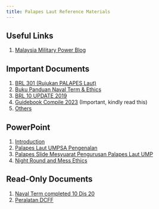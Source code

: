 ```yaml
---
title: Palapes Laut Reference Materials
---
```


## Useful Links
1. [Malaysia Military Power Blog](https://malaysiamilitarypower.blogspot.com)

## Important Documents

1. [BRL 301 (Rujukan PALAPES Laut)](BRL%20301%20%28Rujukan%20PALAPES%20Laut%29.pdf)
2. [Buku Panduan Naval Term & Ethics](Buku%20Panduan%20Naval%20Term%20%26%20Ethics.pdf)
3. [BRL 10 UPDATE 2019](BRL%2010%20UPDATE%202019.pdf)
4. [Guidebook Compile 2023](Guidebook%20Compile%2023%20Latest.pdf) (Important, kindly read this)
5. [Others](Others.pdf)

## PowerPoint

1. [Introduction](/powerpoint/Introduction.pptx)
2. [Palapes Laut UMPSA Pengenalan](/powerpoint/Palapes%20Laut%20UMPSA%20Pengenalan.pptx)
3. [Palapes Slide Mesyuarat Pengurusan Palapes Laut UMP](/powerpoint/Palapes%20Slide%20Mesyuarat%20Pengurusan%20Palapes%20Laut%20UMP.pptx)
4. [Night Round and Mess Ethics](Night%20Round%20and%20Mess%20Ethics.pptx)

## Read-Only Documents

1. [Naval Term completed 10 Dis 20](Naval%20Term%20completed%2010%20Dis%2020.pdf)
2. [Peralatan DCFF](PERALATAN%20DCFF.doc)
